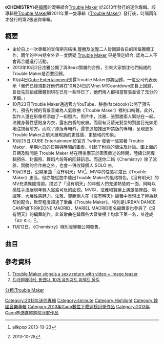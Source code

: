 {{Infobox Album
| Name = Chemistry
| Cover = ChemistryEP.jpg
| Artist = [[Trouble_Maker|Trouble Maker]] 
| Type = 迷你專輯
| Released = 2013年10月28日（普通版）<br>2013年11月12日（限量版）
| Recorded = 2013年
| Genre = [[K-POP|K-POP]]
| Length = 
| Label = [[Cube_Entertainment|Cube Entertainment]]
| Producer = 
| Certification  = 
| Chart position = 
| Misc        = {{Extra chronology 2
| Artist      = [[Trouble_Maker|Trouble Maker]]專輯
| Type        = EP
| Last album  = [[Trouble_Maker_(EP)|Trouble Maker]]<br>（2011年）
| This album  = '''CHEMISTRY'''<br>（2013年）
| Next album  = 
}}
{{Extra chronology 2
| Artist      = [[張賢勝|張賢勝]]專輯
| Type        = EP
| Last album  = [[Trouble_Maker_(EP)|Trouble Maker]]<br>（Trouble Maker，2011年）
| This album  = '''CHEMISTRY'''<br>（Trouble Maker，2013年）
| Next album  = [[MY_(張賢勝迷你專輯)|MY]]<br>（2015年）
}}
}}
《'''CHEMISTRY'''》是[[韓國|韓國]]的混聲組合[[Trouble_Maker|Trouble Maker]] 於2013年發行的迷你專輯。該專輯是[[Trouble_Maker|Trouble Maker]]繼2011年第一隻專輯《[[Trouble_Maker_(EP)|Trouble Maker]]》發行後，時隔兩年才發行的第2張迷你專輯。

== 概要 ==
*由於自上一次專輯的宣傳期完結後,[[張賢勝|賢勝]]及[[泫雅|泫雅]]二人皆回歸各自的所屬團體工作，兩年的空白期令外界一度懷疑 [[Trouble_Maker|Trouble Maker]] 只是限定組合, 認為二人不會再合體進行活動。
*2013年10月2日泫雅公開了與Beast賢勝的合照，引來大家關注他們組成的Trouble Maker是否要回歸。
*10月4日[[Cube_Entertainment|Cube Entertainment]]透露Trouble Maker即將回歸，一位公司代表表示「我們已經規劃好他們將在10月24日的Mnet M!Countdown節目上回歸，自從先前組成團體到現在已有一些時日了，他們兩人都相當緊張並做了充分的準備。」
*10月23日Trouble Maker通過官方YouTube、臉書(facebook)公開了預告片。預告片裡的背景音樂為人氣歌曲《Trouble Maker》裡的口哨聲。此外，製作人還在影像裡添加了一組照片。照片中，泫雅、張賢勝兩人緊貼在一起。泫雅身著性感貼身內衣，露出白皙的皮膚。而留有泛藍光髮型的賢勝目光如炬地注視著前方。而除了原版專輯外，還會追加推出19禁版的專輯，呈現更多Trouble Maker之前未展現過的更性感、更破格的形象。
*10月25日,CUBE Entertainment於官方 Twitter 發表一張寫著 Trouble Maker，星期六日的日期與時間的圖表，引起了粉絲的關注及討論。圖上面的日期及時間是 Trouble Maker 將在明後兩天於圖表敘述的時間，陸續公開專輯預告、封面照、舞蹈片段等的回歸訊息。而迷你二輯《Chemistry》除了泫雅、賢勝的合作曲之外，也會一併收錄個人 SOLO 曲。
*10月28日，公開單曲「沒有明天」MV<ref>{{cite web | url =http://www.allkpop.com/article/2013/10/trouble-maker-signals-a-sexy-return-with-video-teaser | title =Trouble Maker signals a sexy return with video + image teaser m: | language =en | accessdate =2014-04-19 | archive-date =2014-02-19 | archive-url =https://web.archive.org/web/20140219195026/http://www.allkpop.com/article/2013/10/trouble-maker-signals-a-sexy-return-with-video-teaser | dead-url =no }} allkpop 2013-10-23</ref>，MV中的性感程度比《Trouble Maker》更高，但亦能從曲中聽出Trouble Maker的風格特色。《沒有明天》的MV充滿異國情調，描述了「沒有明天」的年輕人們充滿熱情的一面，同時以感性手法展現年輕人岌岌可危的面貌。MV中，泫雅和賢勝上演激情床戲、吻戲等，大展性感魅力。泫雅、賢勝兩人在《沒有明天》編舞中表現出了極為默契的配合，默契程度超過了歌曲《Trouble Maker》。特別是URBAN DANCE CAMP旗下的KEONE MADRID、MARIEL MADRID兩名編舞家也參與了《沒有明天》的編舞創作。此首歌曲在韓國各大音樂榜上均拿下第一名，並達成「All-Kill」<ref>{{cite web | url = http://osen.mt.co.kr/article/G1109713653 | title = 트러블메이커, 통했다..10개 음원차트 퍼펙트 올킬 | language = ko | accessdate = 2014-04-19 | archive-date = 2014-04-25 | archive-url = https://web.archive.org/web/20140425044312/http://osen.mt.co.kr/article/G1109713653 | dead-url = no }}2013-10-28</ref>，
*11月12日，《Chemistry》特別版專輯公開發售。

== 曲目 ==
{{tracklist
| full_width      = yes
| collapsed       = 
| headline        = 
| extra_column    = 
| total_length    =

| title1          = 提高音量（볼륨을 높이고）
| note1           = 
| music1          = goodnite, sleepwell
| lyrics1         = goodnite, sleepwell
| arranger1       = goodnite, sleepwell
| length1         = 3:07

| title2          = Now（내일은 없어）
| note2           = 
| music2          = 新沙洞老虎, Rado
| lyrics2         = 新沙洞老虎, Rado, EXID's LE
| arranger2       = 新沙洞老虎, Rado
| length2         = 3:40

| title3          = 想玩的 Girl（놀고싶은 Girl）
| note3           = 賢勝 feat.泫雅
| music3          = Jeon Seung-woo
| lyrics3         = 泫雅
| arranger3       = Jeon Seung-woo
| length3         = 3:47

| title4          = Attention（아무렇치 않니）
| note4           = 
| music4          = Peter, YoungSky, Jinoo(TeamOneSound)
| lyrics4         = Peter, YoungSky, Jinoo(TeamOneSound)
| arranger4       = Peter, YoungSky, Jinoo(TeamOneSound)
| length4         = 3:27

| title5          = I Like（泫雅）
| note5           = Feat. Flowsik of Aziatix
| music5          = Jae Chong
| lyrics5         = Jae Chong, Gyeol, Flowsik
| arranger5       = Jae Chong
| length5         = 3:32
}}

==參考資料==
# [http://www.allkpop.com/article/2013/10/trouble-maker-signals-a-sexy-return-with-video-teaser Trouble Maker signals a sexy return with video + image teaser]{{Wayback|url=http://www.allkpop.com/article/2013/10/trouble-maker-signals-a-sexy-return-with-video-teaser |date=20140219195026 }}
# [http://osen.mt.co.kr/article/G1109713653 트러블메이커, 통했다..10개 음원차트 퍼펙트 올킬 ]{{Wayback|url=http://osen.mt.co.kr/article/G1109713653 |date=20140425044312 }}
{{reflist}}

{{Hyuna}}
{{4minute}}
{{BEAST}}
{{Cube Entertainment}}

[[分類:Trouble_Maker|分類:Trouble Maker]]
[[Category:2013年迷你專輯|Category:2013年迷你專輯]]
[[Category:4minute|Category:4minute]]
[[Category:Highlight|Category:Highlight]]
[[Category:韓國音樂專輯|Category:韓國音樂專輯]]
[[Category:2013年Gaon數位下載週榜冠軍作品|Category:2013年Gaon數位下載週榜冠軍作品]]
[[Category:2013年Gaon串流媒體週榜冠軍作品|Category:2013年Gaon串流媒體週榜冠軍作品]]